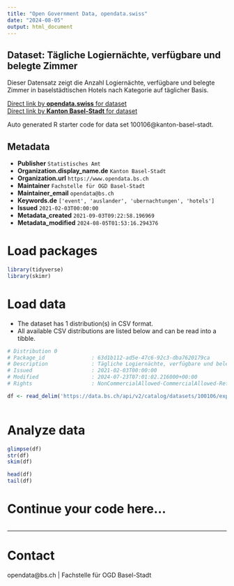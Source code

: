 ```yaml
---
title: "Open Government Data, opendata.swiss"
date: "2024-08-05"
output: html_document
---
```


## Dataset: Tägliche Logiernächte, verfügbare und belegte Zimmer

Dieser Datensatz zeigt die Anzahl Logiernächte, verfügbare und belegte Zimmer in baselstädtischen Hotels nach Kategorie auf täglicher Basis.

[Direct link by **opendata.swiss** for dataset](https://opendata.swiss/de/dataset/tagliche-logiernachte-verfugbare-und-belegte-zimmer)<br>
[Direct link by **Kanton Basel-Stadt** for dataset](https://data.bs.ch/explore/dataset/100106/)

Auto generated R starter code for data set 100106@kanton-basel-stadt.

## Metadata

- **Publisher** `Statistisches Amt`
- **Organization.display_name.de** `Kanton Basel-Stadt`
- **Organization.url** `https://www.opendata.bs.ch`
- **Maintainer** `Fachstelle für OGD Basel-Stadt`
- **Maintainer_email** `opendata@bs.ch`
- **Keywords.de** `['event', 'auslander', 'ubernachtungen', 'hotels']`
- **Issued** `2021-02-03T00:00:00`
- **Metadata_created** `2021-09-03T09:22:58.196969`
- **Metadata_modified** `2024-08-05T01:53:16.294376`


# Load packages

```r

library(tidyverse)
library(skimr)

```

# Load data

-   The dataset has 1 distribution(s) in CSV format.
-   All available CSV distributions are listed below and can be read into a tibble.

```r

# Distribution 0
# Package_id               : 63d1b112-ad5e-47c6-92c3-dba7620179ca
# Description              : Tägliche Logiernächte, verfügbare und belegte Zimmer (csv)
# Issued                   : 2021-02-03T00:00:00
# Modified                 : 2024-07-23T07:01:02.216000+00:00
# Rights                   : NonCommercialAllowed-CommercialAllowed-ReferenceRequired

df <- read_delim('https://data.bs.ch/api/v2/catalog/datasets/100106/exports/csv')



```

# Analyze data

```r

glimpse(df)
str(df)
skim(df)

head(df)
tail(df)

```

# Continue your code here...

```r

```

------------------------------------------------------------------------

# Contact

opendata@bs.ch | Fachstelle für OGD Basel-Stadt
